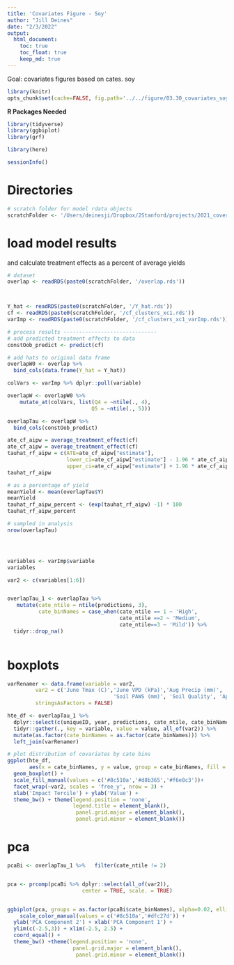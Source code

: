 ```yaml
---
title: 'Covariates Figure - Soy'
author: "Jill Deines"
date: "2/3/2022"
output: 
  html_document:
    toc: true
    toc_float: true
    keep_md: true
---
```


Goal: covariates figures based on cates. soy

```r
library(knitr)
opts_chunk$set(cache=FALSE, fig.path='../../figure/03.30_covariates_soy/')
```

**R Packages Needed**

```r
library(tidyverse)
library(ggbiplot)
library(grf)

library(here)

sessionInfo()
```

# Directories

```r
# scratch folder for model rdata objects
scratchFolder <- '/Users/deinesji/Dropbox/2Stanford/projects/2021_coverCrops/data/causalForests/20220127_scratch_6state_SOY_v04_log_lessVars'


```


# load model results
and calculate treatment effects as a percent of average yields

```r
# dataset
overlap <- readRDS(paste0(scratchFolder, '/overlap.rds'))



Y_hat <- readRDS(paste0(scratchFolder, '/Y_hat.rds'))
cf <- readRDS(paste0(scratchFolder, '/cf_clusters_xc1.rds'))
varImp <- readRDS(paste0(scratchFolder, '/cf_clusters_xc1_varImp.rds'))

# process results ------------------------------
# add predicted treatment effects to data 
constOob_predict <- predict(cf)

# add hats to original data frame
overlapW0 <- overlap %>%
  bind_cols(data.frame(Y_hat = Y_hat))

colVars <- varImp %>% dplyr::pull(variable)

overlapW <- overlapW0 %>%
    mutate_at(colVars, list(Q4 = ~ntile(., 4),
                           Q5 = ~ntile(., 5)))

overlapTau <- overlapW %>%
  bind_cols(constOob_predict) 

ate_cf_aipw = average_treatment_effect(cf)
ate_cf_aipw = average_treatment_effect(cf)
tauhat_rf_aipw = c(ATE=ate_cf_aipw["estimate"],
                   lower_ci=ate_cf_aipw["estimate"] - 1.96 * ate_cf_aipw["std.err"],
                   upper_ci=ate_cf_aipw["estimate"] + 1.96 * ate_cf_aipw["std.err"])
tauhat_rf_aipw

# as a percentage of yield
meanYield <- mean(overlapTau$Y)
meanYield
tauhat_rf_aipw_percent <- (exp(tauhat_rf_aipw) -1) * 100
tauhat_rf_aipw_percent

# sampled in analysis
nrow(overlapTau)




variables <- varImp$variable
variables

var2 <- c(variables[1:6])


overlapTau_1 <- overlapTau %>%
   mutate(cate_ntile = ntile(predictions, 3),
          cate_binNames = case_when(cate_ntile == 1 ~ 'High',
                                    cate_ntile ==2 ~ 'Medium',
                                    cate_ntile==3 ~ 'Mild')) %>%
  tidyr::drop_na() 



```

# boxplots

```r
varRenamer <- data.frame(variable = var2,
         var2 = c('June Tmax (C)','June VPD (kPa)','Aug Precip (mm)',
                                  'Soil PAWS (mm)', 'Soil Quality', 'April Precip (mm)'),
         stringsAsFactors = FALSE) 

hte_df <- overlapTau_1 %>%
  dplyr::select(c(uniqueID, year, predictions, cate_ntile, cate_binNames,  all_of(var2))) %>%
  tidyr::gather(., key = variable, value = value, all_of(var2)) %>%
  mutate(as.factor(cate_binNames = as.factor(cate_binNames))) %>%
  left_join(varRenamer)

# plot distribution of covariates by cate bins
ggplot(hte_df,
       aes(x = cate_binNames, y = value, group = cate_binNames, fill = cate_binNames)) +
  geom_boxplot() + 
  scale_fill_manual(values = c('#8c510a','#d8b365','#f6e8c3'))+
  facet_wrap(~var2, scales = 'free_y', nrow = 3) +
  xlab('Impact Tercile') + ylab('Value') +
  theme_bw() + theme(legend.position = 'none',
                     legend.title = element_blank(),
                      panel.grid.major = element_blank(),
                      panel.grid.minor = element_blank()) 
```

# pca

```r
pcaBi <- overlapTau_1 %>%   filter(cate_ntile != 2) 


pca <- prcomp(pcaBi %>% dplyr::select(all_of(var2)),
                        center = TRUE, scale. = TRUE)


ggbiplot(pca, groups = as.factor(pcaBi$cate_binNames), alpha=0.02, ellipse=TRUE) +
    scale_color_manual(values = c('#8c510a','#dfc27d')) +
  ylab('PCA Component 2') + xlab('PCA Component 1') +
  ylim(c(-2.5,3)) + xlim(-2.5, 2.5) +
  coord_equal() +
  theme_bw() +theme(legend.position = 'none',
                     panel.grid.major = element_blank(),
                      panel.grid.minor = element_blank())



```
